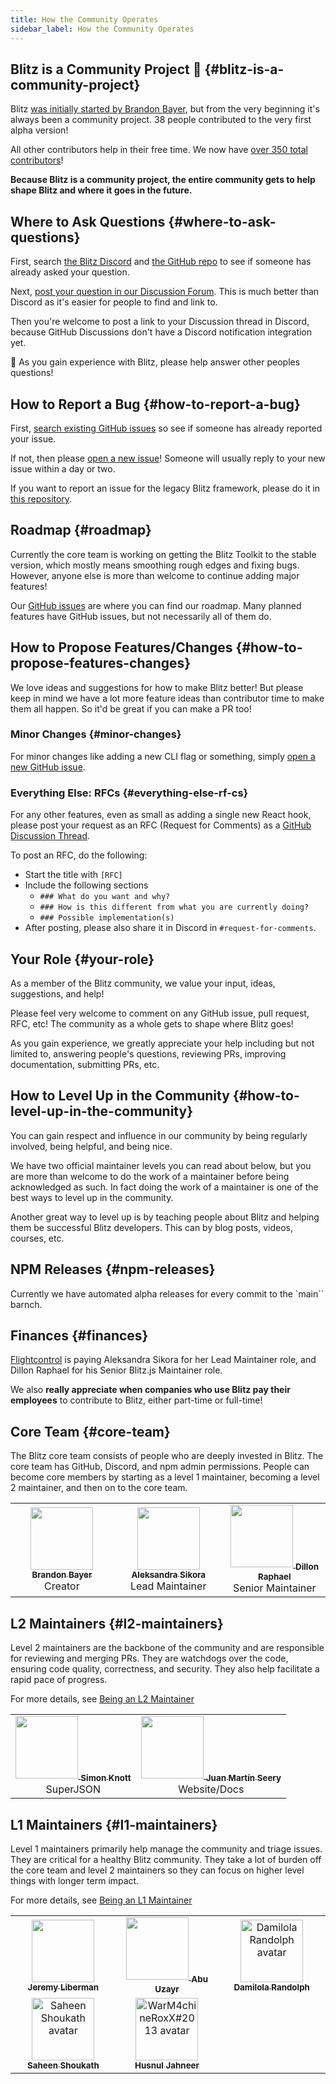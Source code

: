 ```yaml
---
title: How the Community Operates
sidebar_label: How the Community Operates
---
```


## Blitz is a Community Project 🤝 {#blitz-is-a-community-project}

Blitz [was initially started by Brandon Bayer](./community-history), but
from the very beginning it's always been a community project. 38 people
contributed to the very first alpha version!

All other contributors help in their free time. We now have
[over 350 total contributors](https://github.com/blitz-js/blitz#contributors-)!

**Because Blitz is a community project, the entire community gets to help
shape Blitz and where it goes in the future.**

## Where to Ask Questions {#where-to-ask-questions}

First, search [the Blitz Discord](https://discord.blitzjs.com) and
[the GitHub repo](https://github.com/blitz-js/blitz) to see if someone has
already asked your question.

Next,
[post your question in our Discussion Forum](https://github.com/blitz-js/blitz/discussions).
This is much better than Discord as it's easier for people to find and
link to.

Then you're welcome to post a link to your Discussion thread in Discord,
because GitHub Discussions don't have a Discord notification integration
yet.

🙏 As you gain experience with Blitz, please help answer other peoples
questions!

## How to Report a Bug {#how-to-report-a-bug}

First,
[search existing GitHub issues](https://github.com/blitz-js/blitz/issues?q=is%3Aissue)
so see if someone has already reported your issue.

If not, then please
[open a new issue](https://github.com/blitz-js/blitz/issues/new/choose)!
Someone will usually reply to your new issue within a day or two.

If you want to report an issue for the legacy Blitz framework, please do
it in [this repository](https://github.com/blitz-js/legacy-framework).

## Roadmap {#roadmap}

Currently the core team is working on getting the Blitz Toolkit to the
stable version, which mostly means smoothing rough edges and fixing bugs.
However, anyone else is more than welcome to continue adding major
features!

Our [GitHub issues](https://github.com/blitz-js/blitz/issues) are where
you can find our roadmap. Many planned features have GitHub issues, but
not necessarily all of them do.

## How to Propose Features/Changes {#how-to-propose-features-changes}

We love ideas and suggestions for how to make Blitz better! But please
keep in mind we have a lot more feature ideas than contributor time to
make them all happen. So it'd be great if you can make a PR too!

### Minor Changes {#minor-changes}

For minor changes like adding a new CLI flag or something, simply
[open a new GitHub issue](https://github.com/blitz-js/blitz/issues/new/choose).

### Everything Else: RFCs {#everything-else-rf-cs}

For any other features, even as small as adding a single new React hook,
please post your request as an RFC (Request for Comments) as a
[GitHub Discussion Thread](https://github.com/blitz-js/blitz/discussions/category_choices).

To post an RFC, do the following:

- Start the title with `[RFC]`
- Include the following sections
  - `### What do you want and why?`
  - `### How is this different from what you are currently doing?`
  - `### Possible implementation(s)`
- After posting, please also share it in Discord in
  `#request-for-comments`.

## Your Role {#your-role}

As a member of the Blitz community, we value your input, ideas,
suggestions, and help!

Please feel very welcome to comment on any GitHub issue, pull request,
RFC, etc! The community as a whole gets to shape where Blitz goes!

As you gain experience, we greatly appreciate your help including but not
limited to, answering people's questions, reviewing PRs, improving
documentation, submitting PRs, etc.

## How to Level Up in the Community {#how-to-level-up-in-the-community}

You can gain respect and influence in our community by being regularly
involved, being helpful, and being nice.

We have two official maintainer levels you can read about below, but you
are more than welcome to do the work of a maintainer before being
acknowledged as such. In fact doing the work of a maintainer is one of the
best ways to level up in the community.

Another great way to level up is by teaching people about Blitz and
helping them be successful Blitz developers. This can by blog posts,
videos, courses, etc.

## NPM Releases {#npm-releases}

Currently we have automated alpha releases for every commit to the `main``
barnch.

## Finances {#finances}

[Flightcontrol](http://flightcontrol.dev/) is paying Aleksandra Sikora for
her Lead Maintainer role, and Dillon Raphael for his Senior Blitz.js
Maintainer role.

We also **really appreciate when companies who use Blitz pay their
employees** to contribute to Blitz, either part-time or full-time!

## Core Team {#core-team}

The Blitz core team consists of people who are deeply invested in Blitz.
The core team has GitHub, Discord, and npm admin permissions. People can
become core members by starting as a level 1 maintainer, becoming a level
2 maintainer, and then on to the core team.

<table>
  <tr>
    <td align="center">
      <a href="https://twitter.com/flybayer">
        <img
          src="https://avatars3.githubusercontent.com/u/8813276?v=4"
          width="100px;"
          alt=""
        />
        <sub>
          <b>Brandon Bayer</b>
        </sub>
      </a>
      <br />
      Creator
    </td>
    <td align="center">
      <a href="http://aleksandra.codes">
        <img
          src="https://avatars.githubusercontent.com/u/9019397?v=4?s=100"
          width="100px;"
          alt=""
        />
        <sub>
          <b>Aleksandra Sikora</b>
        </sub>
      </a>
      <br />
      Lead Maintainer
    </td>
    <td align="center">
      <a href="https://twitter.com/dillonraphael">
        <img
          src="https://avatars.githubusercontent.com/u/3496193?v=4"
          width="100px;"
          alt=""
        />
        <sub>
          <b>Dillon Raphael</b>
        </sub>
      </a>
      <br />
      Senior Maintainer
    </td>
  </tr>
</table>

## L2 Maintainers {#l2-maintainers}

Level 2 maintainers are the backbone of the community and are responsible
for reviewing and merging PRs. They are watchdogs over the code, ensuring
code quality, correctness, and security. They also help facilitate a rapid
pace of progress.

For more details, see [Being an L2 Maintainer](./maintainers)

<table>
  <tr>
    <td align="center">
      <a href="http://simonknott.de">
        <img
          src="https://avatars1.githubusercontent.com/u/14912729?v=4"
          width="100px;"
          alt=""
        />
        <sub>
          <b>Simon Knott</b>
        </sub>
      </a>
      <br />
      SuperJSON
    </td>
    <td align="center">
      <a href="https://juanm04.com">
        <img
          src="https://avatars0.githubusercontent.com/u/16712703?v=4"
          width="100px;"
          alt=""
        />
        <sub>
          <b>Juan Martín Seery</b>
        </sub>
      </a>
      <br />
      Website/Docs
    </td>
  </tr>
</table>

## L1 Maintainers {#l1-maintainers}

Level 1 maintainers primarily help manage the community and triage issues.
They are critical for a healthy Blitz community. They take a lot of burden
off the core team and level 2 maintainers so they can focus on higher
level things with longer term impact.

For more details, see [Being an L1 Maintainer](./maintainers)

<table>
  <tr>
    <td align="center">
      <a href="http://jeremyliberman.com/">
        <img
          src="https://avatars3.githubusercontent.com/u/2754163?v=4"
          width="100px;"
          alt=""
        />
        <sub>
          <b>Jeremy Liberman</b>
        </sub>
      </a>
    </td>
    <td align="center">
      <a href="https://builtforfifty.com">
        <img
          src="https://avatars.githubusercontent.com/abuuzayr"
          width="100px;"
          alt=""
        />
        <sub>
          <b>Abu Uzayr</b>
        </sub>
      </a>
    </td>
    <td align="center">
      <a href="https://damilolarandolph.com/">
        <img
          src="https://avatars.githubusercontent.com/damilolarandolph"
          width="100px;"
          alt="Damilola Randolph avatar"
        />
        <sub>
          <b>Damilola Randolph</b>
        </sub>
      </a>
    </td>
  </tr>
  <tr>
    <td align="center">
      <a href="https://www.saheen.me/">
        <img
          src="https://avatars.githubusercontent.com/shellord"
          width="100px;"
          alt="Saheen Shoukath avatar"
        />
        <sub>
          <b>Saheen Shoukath</b>
        </sub>
      </a>
    </td>
    <td align="center">
      <a href="https://jahneer.me/">
        <img
          src="https://avatars.githubusercontent.com/husnuljahneer"
          width="100px;"
          alt="WarM4chineRoxX#2013 avatar"
        />
        <sub>
          <b>Husnul Jahneer</b>
        </sub>
      </a>
    </td>
  </tr>
</table>
